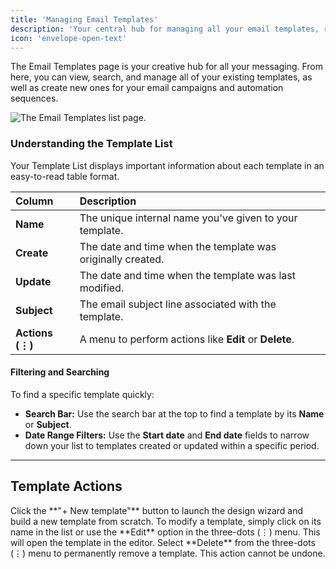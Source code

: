 ```yaml
---
title: 'Managing Email Templates'
description: 'Your central hub for managing all your email templates, ready to be used or customized for your marketing efforts.'
icon: 'envelope-open-text'
---
```


The Email Templates page is your creative hub for all your messaging. From here, you can view, search, and manage all of your existing templates, as well as create new ones for your email campaigns and automation sequences.

![The Email Templates list page.](https://sgp1.digitaloceanspaces.com/whatsera/09f74f09-872f-414a-aadb-cbb2a53beaeb_email_temp_list.png)

### Understanding the Template List

Your Template List displays important information about each template in an easy-to-read table format.

| Column | Description |
| :--- | :--- |
| **Name** | The unique internal name you've given to your template. |
| **Create** | The date and time when the template was originally created. |
| **Update** | The date and time when the template was last modified. |
| **Subject** | The email subject line associated with the template. |
| **Actions (⋮)**| A menu to perform actions like **Edit** or **Delete**. |

#### Filtering and Searching
To find a specific template quickly:
- **Search Bar:** Use the search bar at the top to find a template by its **Name** or **Subject**.
- **Date Range Filters:** Use the **Start date** and **End date** fields to narrow down your list to templates created or updated within a specific period.

---

## Template Actions

<CardGroup>
  <Card title="Create a New Template" icon="plus" href="/templates/create-email">
    Click the **"+ New template"** button to launch the design wizard and build a new template from scratch.
  </Card>
  <Card title="Edit an Existing Template" icon="pencil">
    To modify a template, simply click on its name in the list or use the **Edit** option in the three-dots (⋮) menu. This will open the template in the editor.
  </Card>
  <Card title="Delete a Template" icon="trash">
    Select **Delete** from the three-dots (⋮) menu to permanently remove a template. This action cannot be undone.
  </Card>
</CardGroup>